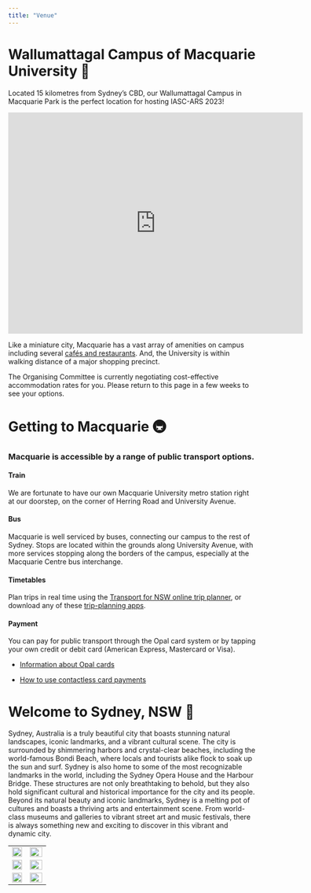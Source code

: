 ```yaml
---
title: "Venue"
---
```


# Wallumattagal Campus of Macquarie University 📍 

Located 15 kilometres from Sydney's CBD, our Wallumattagal Campus in Macquarie Park is the perfect location for hosting IASC-ARS 2023!

<iframe src="https://www.google.com/maps/embed?pb=!1m18!1m12!1m3!1d3316.4780936704356!2d151.11060221657777!3d-33.77415008068269!2m3!1f0!2f0!3f0!3m2!1i1024!2i768!4f13.1!3m3!1m2!1s0x6b12a672905e4a73%3A0xbab0dfcf81605278!2sMacquarie%20University%20Faculty%20of%20Science%20and%20Engineering!5e0!3m2!1sen!2sau!4v1679824247170!5m2!1sen!2sau" width="600" height="450" style="border:0;" allowfullscreen loading="lazy" referrerpolicy="no-referrer-when-downgrade">

</iframe>

Like a miniature city, Macquarie has a vast array of amenities on campus including several [cafés and restaurants](https://students.mq.edu.au/uni-life/campus/cafes-bars-restaurants). And, the University is within walking distance of a major shopping precinct.

The Organising Committee is currently negotiating cost-effective accommodation rates for you. Please return to this page in a few weeks to see your options.

# Getting to Macquarie 🚇

### Macquarie is accessible by a range of public transport options.

#### Train

We are fortunate to have our own Macquarie University metro station right at our doorstep, on the corner of Herring Road and University Avenue.

#### Bus

Macquarie is well serviced by buses, connecting our campus to the rest of Sydney. Stops are located within the grounds along University Avenue, with more services stopping along the borders of the campus, especially at the Macquarie Centre bus interchange.

#### Timetables

Plan trips in real time using the [Transport for NSW online trip planner](https://transportnsw.info/), or download any of these [trip-planning apps](https://transportnsw.info/apps).

#### Payment

You can pay for public transport through the Opal card system or by tapping your own credit or debit card (American Express, Mastercard or Visa).

-   [Information about Opal cards](https://transportnsw.info/tickets-opal/opal#/login)

-   [How to use contactless card payments](https://transportnsw.info/tickets-opal/opal/contactless-payments)

# Welcome to Sydney, NSW 📸

Sydney, Australia is a truly beautiful city that boasts stunning natural landscapes, iconic landmarks, and a vibrant cultural scene. The city is surrounded by shimmering harbors and crystal-clear beaches, including the world-famous Bondi Beach, where locals and tourists alike flock to soak up the sun and surf. Sydney is also home to some of the most recognizable landmarks in the world, including the Sydney Opera House and the Harbour Bridge. These structures are not only breathtaking to behold, but they also hold significant cultural and historical importance for the city and its people. Beyond its natural beauty and iconic landmarks, Sydney is a melting pot of cultures and boasts a thriving arts and entertainment scene. From world-class museums and galleries to vibrant street art and music festivals, there is always something new and exciting to discover in this vibrant and dynamic city.

|                                                 |                                                      |
|----------------------------------|--------------------------------------|
| ![](Sydney_Opera_House_Sails.jpg){width="100%"} | ![](SydneyHarbourBridge1_gobeirne.jpg){width="100%"} |
| ![](Bondi_Beach.jpg){width="100%"}              | ![](koala_encounter.jpg){width="100%"}               |
| ![](bridge_climb.jpeg){width="100%"}            | ![](lns-aqua-dining-1.jpg){width="100%"}             |
